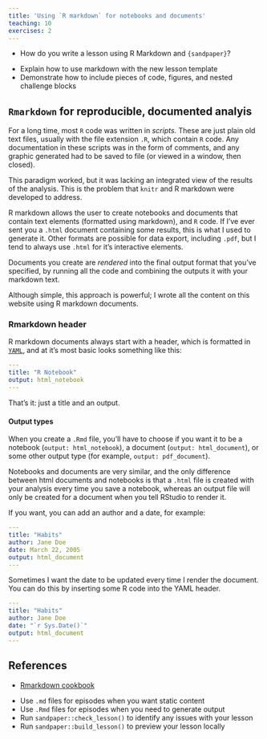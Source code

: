 ```yaml
---
title: 'Using `R markdown` for notebooks and documents'
teaching: 10
exercises: 2
---
```


:::::::::::::::::::::::::::::::::::::: questions 

- How do you write a lesson using R Markdown and `{sandpaper}`?

::::::::::::::::::::::::::::::::::::::::::::::::

::::::::::::::::::::::::::::::::::::: objectives

- Explain how to use markdown with the new lesson template
- Demonstrate how to include pieces of code, figures, and nested challenge blocks

::::::::::::::::::::::::::::::::::::::::::::::::


## `Rmarkdown` for reproducible, documented analyis

For a long time, most `R` code was written in *scripts*.  These are just plain old text files, usually with the file extension `.R`, which contain `R` code.  Any documentation in these scripts was in the form of comments, and any graphic generated had to be saved to file (or viewed in a window, then closed).

This paradigm worked, but it was lacking an integrated view of the results of the analysis.  This is the problem that `knitr` and R markdown were developed to address.

R markdown allows the user to create notebooks and documents that contain text elements (formatted using markdown), and `R` code. If I've ever sent you a `.html` document containing some results, this is what I used to generate it.  Other formats are possible for data export, including `.pdf`, but I tend to always use `.html` for it's interactive elements.

Documents you create are *rendered* into the final output format that you've specified, by running all the code and combining the outputs it with your markdown text.

Although simple, this approach is powerful; I wrote all the content on this website using R markdown documents.

### Rmarkdown header

R markdown documents always start with a header, which is formatted in [`YAML`](https://yaml.org/spec/1.2.2/), and at it's most basic looks something like this:

```yaml
---
title: "R Notebook"
output: html_notebook
---
```

That's it: just a title and an output.

::::::::::::::::: callout

#### Output types

When you create a `.Rmd` file, you'll have to choose if you want it to be a notebook (`output: html_notebook`), a document (`output: html_document`), or some other output type (for example, `output: pdf_document`).

Notebooks and documents are very similar, and the only difference between html documents and notebooks is that a `.html` file is created with your analysis every time you save a notebook, whereas an output file will only be created for a document when you tell RStudio to render it.

:::::::::::::::::::::::::

If you want, you can add an author and a date, for example:

```yaml
---
title: "Habits"
author: Jane Doe
date: March 22, 2005
output: html_document
---
```

Sometimes I want the date to be updated every time I render the document.  You can do this by inserting some R code into the YAML header.

```yaml
---
title: "Habits"
author: Jane Doe
date: "`r Sys.Date()`"
output: html_document
---
```








## References

- [Rmarkdown cookbook](https://bookdown.org/yihui/rmarkdown-cookbook/)




::::::::::::::::::::::::::::::::::::: keypoints 

- Use `.md` files for episodes when you want static content
- Use `.Rmd` files for episodes when you need to generate output
- Run `sandpaper::check_lesson()` to identify any issues with your lesson
- Run `sandpaper::build_lesson()` to preview your lesson locally

::::::::::::::::::::::::::::::::::::::::::::::::

